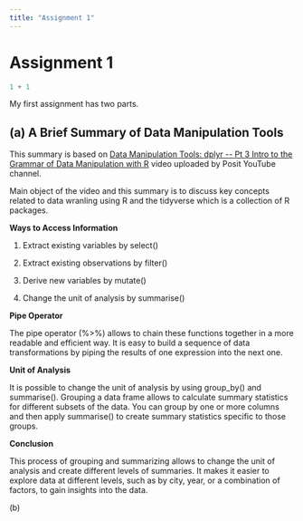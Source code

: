 ```yaml
---
title: "Assignment 1"
---
```


# Assignment 1

```r
1 + 1
```

My first assignment has two parts.

## (a) A Brief Summary of Data Manipulation Tools

This summary is based on [Data Manipulation Tools: dplyr \-- Pt 3 Intro to the Grammar of Data Manipulation with R](https://youtu.be/Zc_ufg4uW4U?si=Zk4uhd1-gZ89YCB- "YouTube") video uploaded by Posit YouTube channel.

Main object of the video and this summary is to discuss key concepts related to data wranling using R and the tidyverse which is a collection of R packages.

**Ways to Access Information**

1.   Extract existing variables by select()

2.   Extract existing observations by filter()

3.   Derive new variables by mutate()

4.   Change the unit of analysis by summarise()

**Pipe Operator**

The pipe operator (%\>%) allows to chain these functions together in a more readable and efficient way. It is easy to build a sequence of data transformations by piping the results of one expression into the next one.

**Unit of Analysis**

It is possible to change the unit of analysis by using group_by() and summarise(). Grouping a data frame allows to calculate summary statistics for different subsets of the data. You can group by one or more columns and then apply summarise() to create summary statistics specific to those groups.

**Conclusion**

This process of grouping and summarizing allows to change the unit of analysis and create different levels of summaries. It makes it easier to explore data at different levels, such as by city, year, or a combination of factors, to gain insights into the data.

\(b\)
